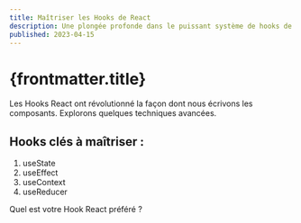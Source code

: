 ```yaml
---
title: Maîtriser les Hooks de React
description: Une plongée profonde dans le puissant système de hooks de React.
published: 2023-04-15
---
```


# {frontmatter.title}

Les Hooks React ont révolutionné la façon dont nous écrivons les composants. Explorons quelques techniques avancées.

## Hooks clés à maîtriser :

1. useState
2. useEffect
3. useContext
4. useReducer

Quel est votre Hook React préféré ?